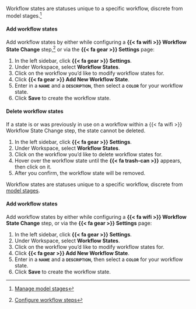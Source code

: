 :::: {.content-visible unless-format="revealjs"}
Workflow states are statuses unique to a specific workflow, discrete from model stages.^[[Manage model stages](/guide/model-workflows/manage-model-stages.qmd)]

#### Add workflow states

Add workflow states by either while configuring a **{{< fa wifi >}} Workflow State Change** step,^[[Configure workflow steps](/guide/model-workflows/configure-model-workflows.qmd#configure-workflow-steps)] or via the **{{< fa gear >}} Settings** page:

1. In the left sidebar, click **{{< fa gear >}} Settings**.
2. Under Workspace, select **Workflow States**.
3. Click on the workflow you'd like to modify workflow states for.
4. Click **{{< fa gear >}} Add New Workflow State**.
5. Enter in a **[name]{.smallcaps}** and a **[description]{.smallcaps}**, then select a **[color]{.smallcaps}** for your workflow state.
6. Click **Save** to create the workflow state.

#### Delete workflow states

::: {.callout-important title="Workflow state deletion is permanent."}
If a state is or was previously in use  on a workflow within a {{< fa wifi >}} Workflow State Change step, the state cannot be deleted.
:::

1. In the left sidebar, click **{{< fa gear >}} Settings**.
2. Under Workspace, select **Workflow States**.
3. Click on the workflow you'd like to delete workflow states for.
4. Hover over the workflow state until the **{{< fa trash-can >}}** appears, then click on it.
5. After you confirm, the workflow state will be removed.

::::


:::: {.content-hidden unless-format="revealjs"}
Workflow states are statuses unique to a specific workflow, discrete from [model stages](/guide/model-workflows/manage-model-stages.qmd){target="_blank"}.

#### Add workflow states

Add workflow states by either while configuring a **{{< fa wifi >}} Workflow State Change** step, or via the **{{< fa gear >}} Settings** page:

1. In the left sidebar, click **{{< fa gear >}} Settings**.
2. Under Workspace, select **Workflow States**.
3. Click on the workflow you'd like to modify workflow states for.
4. Click **{{< fa gear >}} Add New Workflow State**.
5. Enter in a **[name]{.smallcaps}** and a **[description]{.smallcaps}**, then select a **[color]{.smallcaps}** for your workflow state.
6. Click **Save** to create the workflow state.

::::